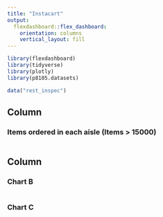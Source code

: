 ```yaml
---
title: "Instacart"
output: 
  flexdashboard::flex_dashboard:
    orientation: columns
    vertical_layout: fill
---
```


```r
library(flexdashboard)
library(tidyverse)
library(plotly)
library(p8105.datasets)

```


```r
data("rest_inspec")
```


Column {data-width=650}
-----------------------------------------------------------------------

### Items ordered in each aisle (Items > 15000)

```r

  
```

Column {data-width=350}
-----------------------------------------------------------------------

### Chart B

```r

```

### Chart C

```r

```

